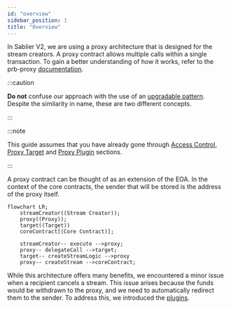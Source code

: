 ```yaml
---
id: "overview"
sidebar_position: 1
title: "Overview"
---
```


In Sablier V2, we are using a proxy architecture that is designed for the stream creators. A proxy contract allows
multiple calls within a single transaction. To gain a better understanding of how it works, refer to the prb-proxy
[documentation](https://github.com/PaulRBerg/prb-proxy/tree/0f68785ecf795d6aaf83c4e8ba5c0173139f1234).

:::caution

**Do not** confuse our approach with the use of an
[upgradable pattern](https://docs.openzeppelin.com/upgrades-plugins/1.x/proxies). Despite the similarity in name, these
are two different concepts.

:::

:::note

This guide assumes that you have already gone through [Access Control](/contracts/v2/reference/access-control),
[Proxy Target](/contracts/v2/reference/periphery/contract.SablierV2ProxyTarget) and
[Proxy Plugin](/contracts/v2/reference/periphery/contract.SablierV2ProxyPlugin) sections.

:::

A proxy contract can be thought of as an extension of the EOA. In the context of the core contracts, the sender that
will be stored is the address of the proxy itself.

```mermaid
flowchart LR;
    streamCreator((Stream Creator));
    proxy((Proxy));
    target((Target))
    coreContract[(Core Contract)];

    streamCreator-- execute -->proxy;
    proxy-- delegateCall -->target;
    target-- createStreamLogic -->proxy
    proxy-- createStream -->coreContract;
```

While this architecture offers many benefits, we encountered a minor issue when a recipient cancels a stream. This issue
arises because the funds would be withdrawn to the proxy, and we need to automatically redirect them to the sender. To
address this, we introduced the [plugins](https://github.com/PaulRBerg/prb-proxy/wiki/Plugins).
